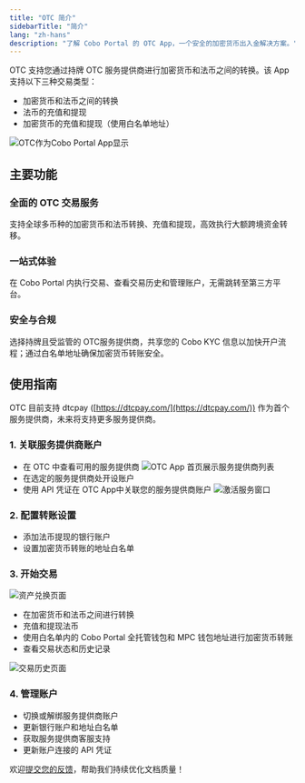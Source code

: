 ```yaml
---
title: "OTC 简介"
sidebarTitle: "简介"
lang: "zh-hans"
description: "了解 Cobo Portal 的 OTC App，一个安全的加密货币出入金解决方案。"
---
```


OTC 支持您通过持牌 OTC 服务提供商进行加密货币和法币之间的转换。该 App 支持以下三种交易类型：
- 加密货币和法币之间的转换
- 法币的充值和提现
- 加密货币的充值和提现（使用白名单地址）

<img src="/cn/images/portal-apps/otc/otc-in-app-store.png" className="screenshot_modal" alt="OTC作为Cobo Portal App显示"/>

## 主要功能

### 全面的 OTC 交易服务
支持全球多币种的加密货币和法币转换、充值和提现，高效执行大额跨境资金转移。

### 一站式体验
在 Cobo Portal 内执行交易、查看交易历史和管理账户，无需跳转至第三方平台。

### 安全与合规
选择持牌且受监管的 OTC服务提供商，共享您的 Cobo KYC 信息以加快开户流程；通过白名单地址确保加密货币转账安全。

## 使用指南

<Info>OTC 目前支持 dtcpay ([https://dtcpay.com/](https://dtcpay.com/)) 作为首个服务提供商，未来将支持更多服务提供商。</Info>

### 1. 关联服务提供商账户
- 在 OTC 中查看可用的服务提供商
   <img src="/en/images/portal-apps/otc/list.png" className="screenshot_full_screen" alt="OTC App 首页展示服务提供商列表"/>
- 在选定的服务提供商处开设账户
- 使用 API 凭证在 OTC App中关联您的服务提供商账户
   <img src="/en/images/portal-apps/otc/activate.png" className="screenshot_full_screen" alt="激活服务窗口"/>

### 2. 配置转账设置
- 添加法币提现的银行账户
- 设置加密货币转账的地址白名单

### 3. 开始交易

<img src="/en/images/portal-apps/otc/trade.png" className="screenshot_full_screen" alt="资产兑换页面"/>

- 在加密货币和法币之间进行转换
- 充值和提现法币
- 使用白名单内的 Cobo Portal 全托管钱包和 MPC 钱包地址进行加密货币转账
- 查看交易状态和历史记录
<img src="/en/images/portal-apps/otc/history.png" className="screenshot_full_screen" alt="交易历史页面"/>

### 4. 管理账户
- 切换或解绑服务提供商账户
- 更新银行账户和地址白名单
- 获取服务提供商客服支持
- 更新账户连接的 API 凭证

<Tip>欢迎[提交您的反馈](https://forms.zohopublic.com/cobo/form/DocumentFeedbackForm/formperma/QvLOhxJv1_JMsJ-1dleZ8Itb_7rzN-LtgvsDdxosoVI?referrername=manuals)，帮助我们持续优化文档质量！</Tip>
